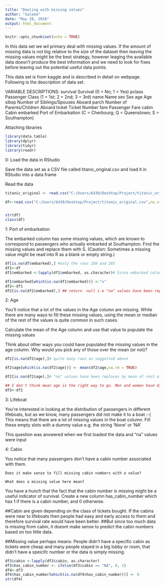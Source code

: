 ---
title: "Dealing with missing values"
author: "Saleem"
date: "May 28, 2016"
output: html_document
---

```{r setup, include=FALSE}
knitr::opts_chunk$set(echo = TRUE)
```

In this data set we wil primary deal with missing values. If the amount of missing data is not big relative to the size of the dataset then leaving the missing values might be the best strategy, however leaging the available data doesn't produce the best information and we need to look for fixes before leaving out the potential useful data points.

This data set is from kaggle and is described in detail on webpage. Following is the description of data set.

VARIABLE DESCRIPTIONS:
survival        Survival
                (0 = No; 1 = Yes)
pclass          Passenger Class
                (1 = 1st; 2 = 2nd; 3 = 3rd)
name            Name
sex             Sex
age             Age
sibsp           Number of Siblings/Spouses Aboard
parch           Number of Parents/Children Aboard
ticket          Ticket Number
fare            Passenger Fare
cabin           Cabin
embarked        Port of Embarkation
                (C = Cherbourg; Q = Queenstown; S = Southampton)

Attaching libraries

```{r}
library(data.table)
library(dplyr)
library(tidyr)
library(readr)
```
0: Load the data in RStudio

Save the data set as a CSV file called titanic_original.csv and load it in RStudio into a data frame
                
Read the data
```{r}
titanic_original <- read.csv("C:/Users/6430/Desktop/Project/titanic_original.csv", header = TRUE)

df<-read.csv("C:/Users/6430/Desktop/Project/titanic_original.csv",na.strings=c("","na"))# we take care of the missing values right here.


str(df)
class(df)
```
1: Port of embarkation

The embarked column has some missing values, which are known to correspond to passengers who actually embarked at Southampton. Find the missing values and replace them with S. (Caution: Sometimes a missing value might be read into R as a blank or empty string.)
```{r}
df[is.na(df$embarked),] #only the rows 169 and 285
df1<-df
df1$embarked <-lapply(df1$embarked, as.character)# Since embarked column is factor, it has to be converted into "character" first to input string.

df1$embarked[which(is.na(df1$embarked))] <-"s"
df2<-df1 
df2[is.na(df2$embarked),] ## return  null i.e "na" values have been replaced by "s" as required.

```
 
2: Age

You'll notice that a lot of the values in the Age column are missing. While there are many ways to fill these missing values, using the mean or median of the rest of the values is quite common in such cases.

Calculate the mean of the Age column and use that value to populate the missing values

Think about other ways you could have populated the missing values in the age column. Why would you pick any of those over the mean (or not)?


```{r}
df2[is.na(df2$age),]# quite many rows as suggested above

df2$age[which(is.na(df2$age))] <- mean(df2$age,na.rm = TRUE)

df2[is.na(df2$age),]# "na" values have been replaces by mean of rest of the values

## I don't think mean age is the right way to go. Men and women have different life span and inputting the same mean value for each missing one can be quite misleading. 
df3<-df2
```

3: Lifeboat

You're interested in looking at the distribution of passengers in different lifeboats, but as we know, many passengers did not make it to a boat :-( This means that there are a lot of missing values in the boat column. Fill these empty slots with a dummy value e.g. the string 'None' or 'NA'

This question was answered when we first loaded the data and "na" values were input 

4: Cabin

You notice that many passengers don't have a cabin number associated with them.

    Does it make sense to fill missing cabin numbers with a value?

    What does a missing value here mean?

You have a hunch that the fact that the cabin number is missing might be a useful indicator of survival. Create a new column has_cabin_number which has 1 if there is a cabin number, and 0 otherwise.

##Cabin are given depending on the class of tickets bought. If the cabins were near to lifeboats then people had easy and early access to them and therefore survival rate would have been better.
##But since too much data is missing from cabin, it doesnt make sense to predict the cabin numbers based on too little data. 

##Missing value perhaps means: People didn't have a specific cabin as tickets were cheap and many people stayed in a big lobby or room, that didn't have a speicifc number or the data is simply missing.

```{r}
df3$cabin <-lapply(df3$cabin, as.character)
df3$has_cabin_number <- ifelse(df3$cabin == "NA", 0, 1)
df4<-df3
df4$has_cabin_number[which(is.na(df4$has_cabin_number))] <- 0
str(df4)
 

```


